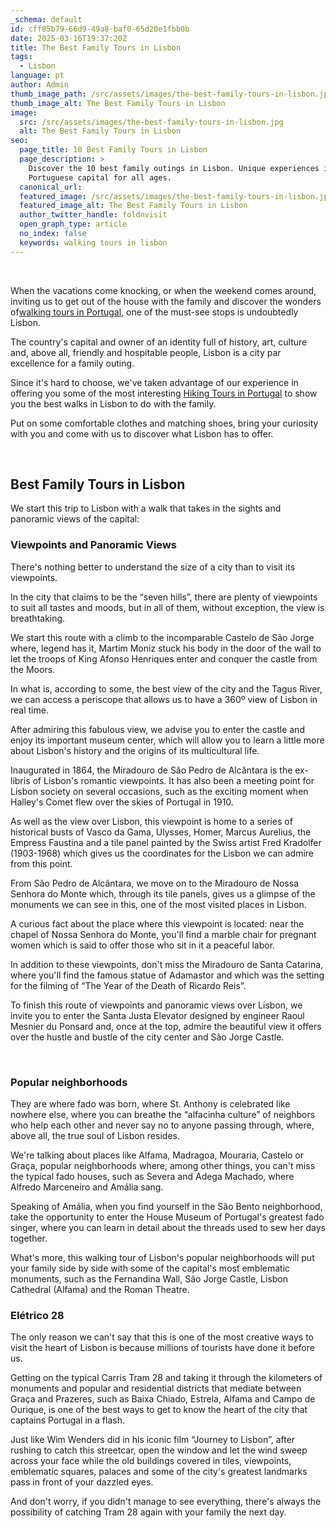 ```yaml
---
_schema: default
id: cff85b79-66d9-49a8-baf0-65d20e1fbb0b
date: 2025-03-16T19:37:20Z
title: The Best Family Tours in Lisbon
tags:
  - Lisbon
language: pt
author: Admin
thumb_image_path: /src/assets/images/the-best-family-tours-in-lisbon.jpg
thumb_image_alt: The Best Family Tours in Lisbon
image:
  src: /src/assets/images/the-best-family-tours-in-lisbon.jpg
  alt: The Best Family Tours in Lisbon
seo:
  page_title: 10 Best Family Tours in Lisbon
  page_description: >
    Discover the 10 best family outings in Lisbon. Unique experiences in the
    Portuguese capital for all ages.
  canonical_url:
  featured_image: /src/assets/images/the-best-family-tours-in-lisbon.jpg
  featured_image_alt: The Best Family Tours in Lisbon
  author_twitter_handle: foldnvisit
  open_graph_type: article
  no_index: false
  keywords: walking tours in lisbon
---
```


&nbsp;

<SnippetsAstroImage
  image_path="/src/assets/images/the-best-family-tours-in-lisbon.jpg"
  image_alt="The Best Family Tours in Lisbon"
/>

When the vacations come knocking, or when the weekend comes around, inviting us
to get out of the house with the family and discover the wonders
of[walking tours in Portugal](https://topwalkingtoursportugal.com/), one of the
must-see stops is undoubtedly Lisbon.

The country's capital and owner of an identity full of history, art, culture
and, above all, friendly and hospitable people, Lisbon is a city par excellence
for a family outing.

Since it's hard to choose, we've taken advantage of our experience in offering
you some of the most interesting
[Hiking Tours in Portugal](https://topwalkingtoursportugal.com/) to show you the
best walks in Lisbon to do with the family.

Put on some comfortable clothes and matching shoes, bring your curiosity with
you and come with us to discover what Lisbon has to offer.

&nbsp;

## **Best Family Tours in Lisbon**

We start this trip to Lisbon with a walk that takes in the sights and panoramic
views of the capital:

### **Viewpoints and Panoramic Views**

There's nothing better to understand the size of a city than to visit its
viewpoints.

In the city that claims to be the “seven hills”, there are plenty of viewpoints
to suit all tastes and moods, but in all of them, without exception, the view is
breathtaking.

We start this route with a climb to the incomparable Castelo de São Jorge where,
legend has it, Martim Moniz stuck his body in the door of the wall to let the
troops of King Afonso Henriques enter and conquer the castle from the Moors.

In what is, according to some, the best view of the city and the Tagus River, we
can access a periscope that allows us to have a 360º view of Lisbon in real
time.

After admiring this fabulous view, we advise you to enter the castle and enjoy
its important museum center, which will allow you to learn a little more about
Lisbon's history and the origins of its multicultural life.

Inaugurated in 1864, the Miradouro de São Pedro de Alcântara is the ex-libris of
Lisbon's romantic viewpoints. It has also been a meeting point for Lisbon
society on several occasions, such as the exciting moment when Halley's Comet
flew over the skies of Portugal in 1910.

As well as the view over Lisbon, this viewpoint is home to a series of
historical busts of Vasco da Gama, Ulysses, Homer, Marcus Aurelius, the Empress
Faustina and a tile panel painted by the Swiss artist Fred Kradolfer (1903-1968)
which gives us the coordinates for the Lisbon we can admire from this point.

From São Pedro de Alcântara, we move on to the Miradouro de Nossa Senhora do
Monte which, through its tile panels, gives us a glimpse of the monuments we can
see in this, one of the most visited places in Lisbon.

A curious fact about the place where this viewpoint is located: near the chapel
of Nossa Senhora do Monte, you'll find a marble chair for pregnant women which
is said to offer those who sit in it a peaceful labor.

In addition to these viewpoints, don't miss the Miradouro de Santa Catarina,
where you'll find the famous statue of Adamastor and which was the setting for
the filming of “The Year of the Death of Ricardo Reis”.

To finish this route of viewpoints and panoramic views over Lisbon, we invite
you to enter the Santa Justa Elevator designed by engineer Raoul Mesnier du
Ponsard and, once at the top, admire the beautiful view it offers over the
hustle and bustle of the city center and São Jorge Castle.

&nbsp;

### **Popular neighborhoods**

They are where fado was born, where St. Anthony is celebrated like nowhere else,
where you can breathe the “alfacinha culture” of neighbors who help each other
and never say no to anyone passing through, where, above all, the true soul of
Lisbon resides.

We're talking about places like Alfama, Madragoa, Mouraria, Castelo or Graça,
popular neighborhoods where, among other things, you can't miss the typical fado
houses, such as Severa and Adega Machado, where Alfredo Marceneiro and Amália
sang.

Speaking of Amália, when you find yourself in the São Bento neighborhood, take
the opportunity to enter the House Museum of Portugal's greatest fado singer,
where you can learn in detail about the threads used to sew her days together.

What's more, this walking tour of Lisbon's popular neighborhoods will put your
family side by side with some of the capital's most emblematic monuments, such
as the Fernandina Wall, São Jorge Castle, Lisbon Cathedral (Alfama) and the
Roman Theatre.

### **Elétrico 28**

The only reason we can't say that this is one of the most creative ways to visit
the heart of Lisbon is because millions of tourists have done it before us.

Getting on the typical Carris Tram 28 and taking it through the kilometers of
monuments and popular and residential districts that mediate between Graça and
Prazeres, such as Baixa Chiado, Estrela, Alfama and Campo de Ourique, is one of
the best ways to get to know the heart of the city that captains Portugal in a
flash.

Just like Wim Wenders did in his iconic film “Journey to Lisbon”, after rushing
to catch this streetcar, open the window and let the wind sweep across your face
while the old buildings covered in tiles, viewpoints, emblematic squares,
palaces and some of the city's greatest landmarks pass in front of your dazzled
eyes.

And don't worry, if you didn't manage to see everything, there's always the
possibility of catching Tram 28 again with your family the next day.

&nbsp;
